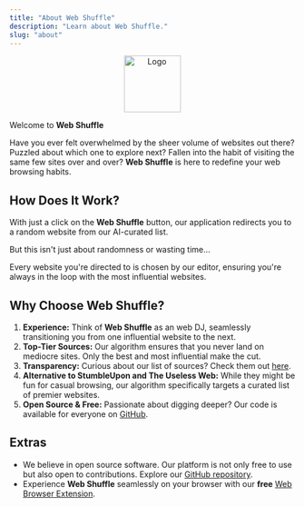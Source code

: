 ```yaml
---
title: "About Web Shuffle"
description: "Learn about Web Shuffle."
slug: "about"
---
```


<p align="center" width="100%">
  <img src="/logo.svg" alt="Logo" width="100" />
</p>


Welcome to **Web Shuffle**

Have you ever felt overwhelmed by the sheer volume of websites out there? Puzzled about which one to explore next? Fallen into the habit of visiting the same few sites over and over? **Web Shuffle** is here to redefine your web browsing habits.

## How Does It Work?

With just a click on the **Web Shuffle** button, our application redirects you to a random website from our AI-curated list.

But this isn't just about randomness or wasting time...

Every website you're directed to is chosen by our editor, ensuring you're always in the loop with the most influential websites.

## Why Choose Web Shuffle?

1. **Experience:** Think of **Web Shuffle** as an web DJ, seamlessly transitioning you from one influential website to the next.
2. **Top-Tier Sources:** Our algorithm ensures that you never land on mediocre sites. Only the best and most influential make the cut.
3. **Transparency:** Curious about our list of sources? Check them out [here](https://webshuffle.mickschroeder.com/sources).
4. **Alternative to StumbleUpon and The Useless Web:** While they might be fun for casual browsing, our algorithm specifically targets a curated list of premier websites.
5. **Open Source & Free:** Passionate about digging deeper? Our code is available for everyone on [GitHub](https://github.com/mick-schroeder/schroeder-web-shuffle).

## Extras

- We believe in open source software. Our platform is not only free to use but also open to contributions. Explore our [GitHub repository](https://github.com/mick-schroeder/schroeder-web-shuffle).
- Experience **Web Shuffle** seamlessly on your browser with our **free** [Web Browser Extension](https://chrome.google.com/webstore/detail/web-shuffle/lgokgkophalfnnapghjjckmeoboepfdj).
